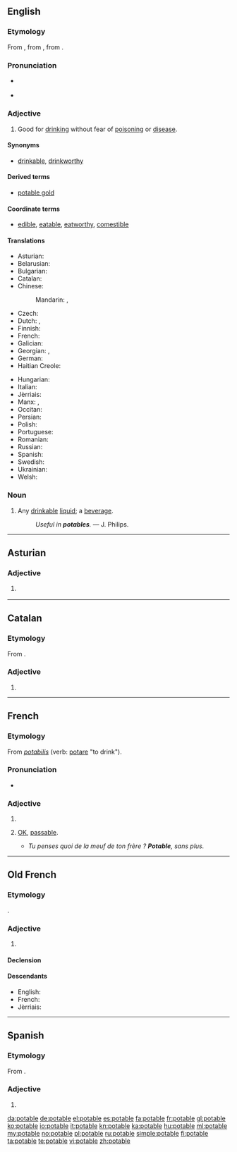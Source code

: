 ==English==

===Etymology===
From {{etyl|fro|en}} {{term|potable|lang=fro}}, from {{etyl|la|en}} {{term|pōtābilis|lang=la}}, from {{term|pōtō||I drink|lang=la}}.

===Pronunciation===
* {{a|UK}} {{IPA|/ˈpəʊ.tə.bɫ/|/ˈpɒt.ə.bəl/}}
* {{a|US}} {{IPA|/ˈpoʊ.tə.bɫ/}}
<!-- *{{audio|en-us-potable.ogg|Audio (US)}} The audio is incorrectly pronounced -->

===Adjective===
{{en-adj}}

# Good for [[drink]]ing without fear of [[poison]]ing or [[disease]].

====Synonyms====
* {{sense|good for drinking}} [[drinkable]], [[drinkworthy]]

====Derived terms====
* [[potable gold]]

====Coordinate terms====
* [[edible]], [[eatable]], [[eatworthy]], [[comestible]]

====Translations====
{{trans-top|good for drinking}}
* Asturian: {{t|ast|potable}}
* Belarusian: {{t|be|пітны|tr=pítny|sc=Cyrl}}
* Bulgarian: {{t|bg|питеен|tr=piteen|sc=Cyrl}}
* Catalan: {{t|ca|potable}}
* Chinese:
*: Mandarin: {{t+|cmn|飲用|alt=可飲用的|tr=kě yǐnyòng de|sc=Hani}}, {{t|cmn|饮用|alt=可饮用的|tr=kě yǐnyòng de|sc=Hani}}
* Czech: {{t|cs|pitný}}
* Dutch: {{t|nl|drinkbaar}}, {{t|nl|drinkbare}}
* Finnish: {{t|fi|juomakelpoinen}}
* French: {{t+|fr|potable}}
* Galician: {{t+|gl|potable}}
* Georgian: {{t+|ka|სასმელი|sc=Geor}}, {{t|ka|სასმელად ვარგისი|sc=Geor}}
* German: {{t|de|trinkbar}}
* Haitian Creole: {{t|ht|potab}}
{{trans-mid}}
* Hungarian: {{t+|hu|iható}}
* Italian: {{t+|it|potabile}}
* Jèrriais: {{t|roa-jer|potabl'ye}}
* Manx: {{t|gv|iuoil}}, {{t|gv|yn-iu}}
* Occitan: {{t|oc|potable}}
* Persian: {{t+|fa|آشامیدنی|tr=âšâmidani|sc=fa-Arab}}
* Polish: {{t+|pl|pitny}}
* Portuguese: {{t|pt|potável}}
* Romanian: {{t+|ro|potabil}}
* Russian: {{t+|ru|питьевой|tr=pitʹjevój|sc=Cyrl}}
* Spanish: {{t+|es|potable}}
* Swedish: {{t|sv|drickbar}}
* Ukrainian: {{t|uk|питний|tr=pýtnyj|sc=Cyrl}}
* Welsh: {{t|cy|yfadwy}}
{{trans-bottom}}

===Noun===
{{en-noun}}

# Any [[drinkable]] [[liquid]]; a [[beverage]].
#: ''Useful in '''potables'''.'' &mdash; J. Philips.

----

==Asturian==

===Adjective===
{{ast-adj-mf}}

# {{l/en|potable}} {{gloss|good for drinking}}

----

==Catalan==

===Etymology===
From {{etyl|la|ca}} {{term|pōtābilis|lang=la}}.

===Adjective===
{{ca-adj|mf}}

# {{l|en|potable}}

----

==French==

===Etymology===
From {{etyl|LL.|fr}} ''[[potabilis]]'' (verb: [[potare]] "to drink").

===Pronunciation===
* {{audio|Fr-potable.ogg|audio}}

===Adjective===
{{fr-adj|mf}}

# {{l|en|potable}}
# {{context|colloquial|lang=fr}} [[OK]], [[passable]].
#* ''Tu penses quoi de la meuf de ton frère ? '''Potable''', sans plus.''

----

==Old French==

===Etymology===
{{etyl|la|fro}} {{term|pōtābilis|lang=la}}.

===Adjective===
{{head|fro|adjective|g=m|g2=f}}

# {{l|en|potable}}

====Declension====
{{fro-decl-adj-mf}}

====Descendants====
* English: {{l/en|potable}}
* French: {{l/fr|potable}}
* Jèrriais: {{l|roa-jer|potabl'ye}}

----

==Spanish==

===Etymology===
From {{etyl|la|es}} {{term|pōtābilis|lang=la}}.

===Adjective===
{{es-adj}}

# {{l|en|potable}}

[[da:potable]]
[[de:potable]]
[[el:potable]]
[[es:potable]]
[[fa:potable]]
[[fr:potable]]
[[gl:potable]]
[[ko:potable]]
[[io:potable]]
[[it:potable]]
[[kn:potable]]
[[ka:potable]]
[[hu:potable]]
[[ml:potable]]
[[my:potable]]
[[no:potable]]
[[pl:potable]]
[[ru:potable]]
[[simple:potable]]
[[fi:potable]]
[[ta:potable]]
[[te:potable]]
[[vi:potable]]
[[zh:potable]]